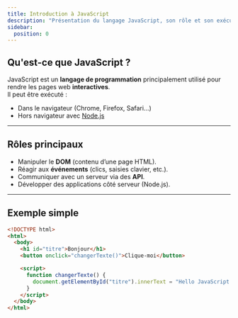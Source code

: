 ```yaml
---
title: Introduction à JavaScript
description: "Présentation du langage JavaScript, son rôle et son exécution dans le navigateur et Node.js."
sidebar:
  position: 0
---
```


## Qu'est-ce que JavaScript ?

JavaScript est un **langage de programmation** principalement utilisé pour rendre les pages web **interactives**.  
Il peut être exécuté :

- Dans le navigateur (Chrome, Firefox, Safari…)  
- Hors navigateur avec [Node.js](https://nodejs.org)

---

## Rôles principaux

- Manipuler le **DOM** (contenu d’une page HTML).
- Réagir aux **événements** (clics, saisies clavier, etc.).
- Communiquer avec un serveur via des **API**.
- Développer des applications côté serveur (Node.js).

---

## Exemple simple

```html
<!DOCTYPE html>
<html>
  <body>
    <h1 id="titre">Bonjour</h1>
    <button onclick="changerTexte()">Clique-moi</button>

    <script>
      function changerTexte() {
        document.getElementById("titre").innerText = "Hello JavaScript !";
      }
    </script>
  </body>
</html>
```
